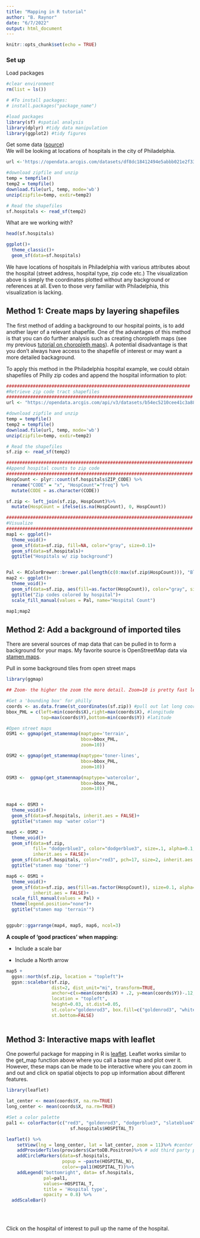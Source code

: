 ```yaml
---
title: "Mapping in R tutorial"
author: "B. Raynor"
date: "6/7/2022"
output: html_document
---
```


```r
knitr::opts_chunk$set(echo = TRUE)
```

### Set up  

Load packages   
```r
#clear environment
rm(list = ls()) 

# #To install packages:
# install.packages("package_name")

#load packages
library(sf) #spatial analysis
library(dplyr) #tidy data manipulation
library(ggplot2) #tidy figures
```  

Get some data ([source](https://www.opendataphilly.org/dataset/philadelphia-hospitals))  
We will be looking at locations of hospitals in the city of Philadelphia.  
```r
url <-'https://opendata.arcgis.com/datasets/df8dc18412494e5abbb021e2f33057b2_0.zip'

#download zipfile and unzip
temp = tempfile()
temp2 = tempfile()
download.file(url, temp, mode='wb')
unzip(zipfile=temp, exdir=temp2)

# Read the shapefiles
sf.hospitals <- read_sf(temp2)
```

What are we working with?
```r
head(sf.hospitals)

ggplot()+
  theme_classic()+
  geom_sf(data=sf.hospitals)
```  

We have locations of hospitals in Philadelphia with various attributes about the hospital (street address, hospital type, zip code etc.)  The visualization above is simply the coordinates plotted without any background or references at all. Even to those very familiar with Philadelphia, this visualization is lacking.  


## Method 1: Create maps by layering shapefiles  
The first method of adding a background to our hospital points, is to add another layer of a relevant shapefile. One of the advantages of this method is that you can do further analysis such as creating choropleth maps (see my previous [tutorial on choropleth maps](https://rpubs.com/bhraynor/Tutorial1_ChoroplethMaps)). A potential disadvantage is that you don't always have access to the shapefile of interest or may want a more detailed backaground.

To apply this method in the Philadelphia hospital example, we could obtain shapefiles of Philly zip codes and append the hospital information to plot:
```r
#####################################################################
#Retrieve zip code tract shapefiles
######################################################################
url <- "https://opendata.arcgis.com/api/v3/datasets/b54ec5210cee41c3a884c9086f7af1be_0/downloads/data?format=shp&spatialRefId=4326"

#download zipfile and unzip
temp = tempfile()
temp2 = tempfile()
download.file(url, temp, mode='wb')
unzip(zipfile=temp, exdir=temp2)

# Read the shapefiles
sf.zip <- read_sf(temp2)

######################################################################
#Append hospital counts to zip code
######################################################################
HospCount <- plyr::count(sf.hospitals$ZIP_CODE) %>%
  rename("CODE" = "x", "HospCount"="freq") %>%
  mutate(CODE = as.character(CODE))

sf.zip <- left_join(sf.zip, HospCount)%>%
  mutate(HospCount = ifelse(is.na(HospCount), 0, HospCount))

######################################################################
#Visualize
######################################################################
map1 <- ggplot()+
  theme_void()+
  geom_sf(data=sf.zip, fill=NA, color="gray", size=0.1)+
  geom_sf(data=sf.hospitals)+
  ggtitle("Hospitals w/ zip background")


Pal <- RColorBrewer::brewer.pal(length(c(0:max(sf.zip$HospCount))), "Blues")
map2 <- ggplot()+
  theme_void()+
  geom_sf(data=sf.zip, aes(fill=as.factor(HospCount)), color="gray", size=0.1)+
  ggtitle("Zip codes colored by hospital")+
  scale_fill_manual(values = Pal, name="Hospital Count") 

map1;map2
```  


## Method 2: Add a background of imported tiles  
There are several sources of map data that can be pulled in to form a background for your maps. My favorite source is OpenStreetMap data via [stamen maps](http://maps.stamen.com/#watercolor/12/37.7706/-122.3782).

Pull in some background tiles from open street maps
```r
library(ggmap)

## Zoom- the higher the zoom the more detail. Zoom=10 is pretty fast less detail. Zoom =18 is max detail but takes a couple minutes to load

#Get a 'bounding box' for philly
coords <- as.data.frame(st_coordinates(sf.zip)) #pull out lat long coords
bbox_PHL = c(left=min(coords$X),right=max(coords$X), #longitude
             top=max(coords$Y),bottom=min(coords$Y)) #latitude

#Open street maps
OSM1 <- ggmap(get_stamenmap(maptype='terrain', 
                            bbox=bbox_PHL,
                            zoom=10)) 

OSM2 <- ggmap(get_stamenmap(maptype='toner-lines', 
                            bbox=bbox_PHL,
                            zoom=10))

OSM3 <-  ggmap(get_stamenmap(maptype='watercolor', 
                            bbox=bbox_PHL,
                            zoom=10))


map4 <- OSM3 + 
  theme_void()+
  geom_sf(data=sf.hospitals, inherit.aes = FALSE)+
  ggtitle("stamen map 'water color'")

map5 <- OSM2 + 
  theme_void()+
  geom_sf(data=sf.zip,  
          fill= "dodgerblue3", color="dodgerblue3", size=.1, alpha=0.1,
          inherit.aes = FALSE)+
  geom_sf(data=sf.hospitals, color="red3", pch=17, size=2, inherit.aes = FALSE)+
  ggtitle("stamen map 'toner'")

map6 <- OSM1 + 
  theme_void()+
  geom_sf(data=sf.zip, aes(fill=as.factor(HospCount)), size=0.1, alpha=0.7,
          inherit.aes = FALSE)+
  scale_fill_manual(values = Pal) +
  theme(legend.position="none")+ 
  ggtitle("stamen map 'terrain'")


ggpubr::ggarrange(map4, map5, map6, ncol=3)
```  

**A couple of 'good practices' when mapping:**  

+ Include a scale bar

+ Include a North arrow

```r

map5 +
  ggsn::north(sf.zip, location = "topleft")+
  ggsn::scalebar(sf.zip, 
                 dist=2, dist_unit="mi", transform=TRUE, 
                 anchor=c(x=mean(coords$X) + .2, y=mean(coords$Y))-.12, 
                 location = "topleft",
                 height=0.03, st.dist=0.05,
                 st.color="goldenrod3", box.fill=c("goldenrod3", "white"),
                 st.bottom=FALSE)
  
```



## Method 3: Interactive maps with leaflet  
One powerful package for mapping in R is [leaflet](https://rstudio.github.io/leaflet/). Leaflet works similar to the get_map function above where you call a base map and plot over it. However, these maps can be made to be interactive where you can zoom in and out and click on spatial objects to pop up information about different features.   
```r
library(leaflet)

lat_center <- mean(coords$Y, na.rm=TRUE)
long_center <- mean(coords$X, na.rm=TRUE)

#Set a color palette
pal1 <- colorFactor(c("red3", "goldenrod3", "dodgerblue3", "slateblue4"),
                        sf.hospitals$HOSPITAL_T) 

leaflet() %>%
    setView(lng = long_center, lat = lat_center, zoom = 11)%>% #center in AQP
    addProviderTiles(providers$CartoDB.Positron)%>% # add third party provider tile
    addCircleMarkers(data=sf.hospitals, 
                     popup = ~paste(HOSPITAL_N),
                     color=~pal1(HOSPITAL_T))%>%
    addLegend("bottomright", data= sf.hospitals,
              pal=pal1,
              values=~HOSPITAL_T,    
              title = 'Hospital type',
              opacity = 0.8) %>%
  addScaleBar()
  
  
  

```

Click on the hospital of interest to pull up the name of the hospital. 

